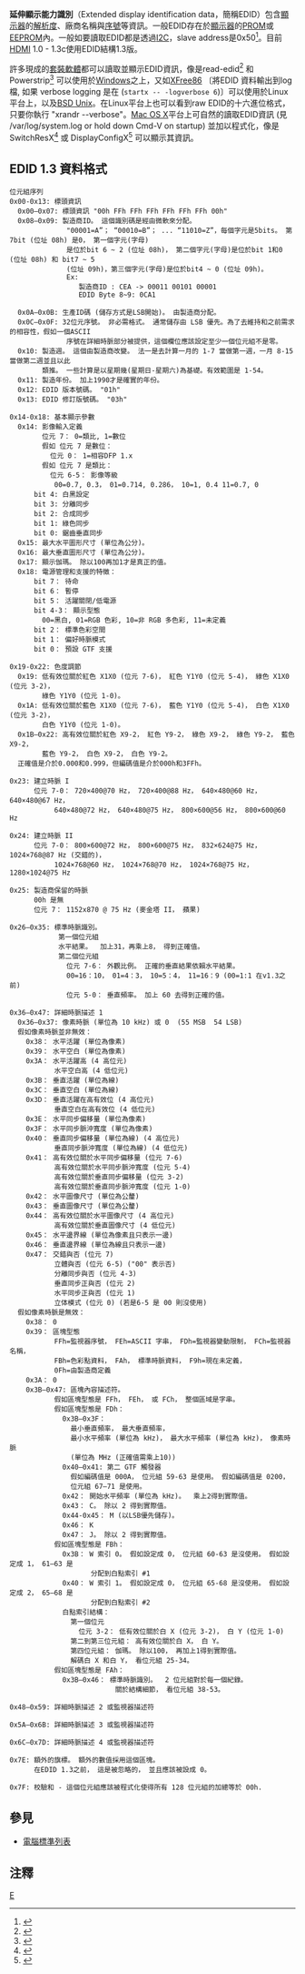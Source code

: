 {{NoteTA|G1=IT}}
'''延伸顯示能力識別'''（Extended display identification data，簡稱EDID）包含[[顯示器|顯示器]]的[[解析度|解析度]]、廠商名稱與[[序號|序號]]等資訊。一般EDID存在於[[顯示器|顯示器]]的[[PROM|PROM]]或[[EEPROM|EEPROM]]內。一般如要讀取EDID都是透過[[I2C|I2C]]，slave address是0x50<ref>{{Cite web |url=http://www.boichat.ch/nicolas/ddcci/specs.html |title=DDC/CI specifications |accessdate=2009-11-11 |archive-date=2011-02-10 |archive-url=https://web.archive.org/web/20110210134216/http://www.boichat.ch/nicolas/ddcci/specs.html |dead-url=yes }}</ref>。目前[[HDMI|HDMI]] 1.0 - 1.3c使用EDID結構1.3版。

許多現成的[[套裝軟體|套裝軟體]]都可以讀取並顯示EDID資訊，像是read-edid<ref>{{Cite web |url=http://www.polypux.org/projects/read-edid/ |title=read-edid software for Linux and Windows |accessdate=2009-11-11 |archive-date=2010-12-11 |archive-url=https://web.archive.org/web/20101211003405/http://www.polypux.org/projects/read-edid/ |dead-url=yes }}</ref> 和 Powerstrip<ref>{{Cite web |url=http://www.entechtaiwan.com/util/ps.shtm |title=Powerstrip for Windows (Shareware) |accessdate=2009-11-11 |archive-date=2011-03-08 |archive-url=https://web.archive.org/web/20110308182859/http://entechtaiwan.com/util/ps.shtm |dead-url=yes }}</ref> 可以使用於[[Windows|Windows]]之上，又如[[XFree86|XFree86]] 〔將EDID 資料輸出到log檔, 如果 verbose logging 是在 (<code>startx -- -logverbose 6</code>)〕可以使用於Linux平台上，以及[[BSD_Unix|BSD Unix]]。在Linux平台上也可以看到raw EDID的十六進位格式，只要你執行 "xrandr --verbose"。[[Mac_OS_X|Mac OS X]]平台上可自然的讀取EDID資訊 (見 /var/log/system.log or hold down Cmd-V on startup) 並加以程式化，像是 SwitchResX<ref>{{Cite web |url=http://www.madrau.com/ |title=SwitchResX for Mac OS X shows EDID and customizes display timings |accessdate=2009-11-11 |archive-date=2009-02-08 |archive-url=https://web.archive.org/web/20090208214058/http://madrau.com/ |dead-url=yes }}</ref> 或 DisplayConfigX<ref>{{Cite web |url=http://www.3dexpress.de/ |title=DisplayConfigX for Mac OS X shows EDID and customizes display timings |accessdate=2009-11-11 |archive-date=2011-07-18 |archive-url=https://web.archive.org/web/20110718193430/http://www.3dexpress.de/ |dead-url=yes }}</ref> 可以顯示其資訊。

== EDID 1.3 資料格式 ==
<pre>
位元組序列
0x00-0x13: 標頭資訊
  0x00–0x07: 標頭資訊 "00h FFh FFh FFh FFh FFh FFh 00h"
  0x08–0x09: 製造商ID。 這個識別碼是經由微軟來分配。 
              "00001=A”； “00010=B”； ... “11010=Z”，每個字元是5bits。 第7bit (位址 08h) 是0， 第一個字元(字母)
              是位於bit 6 ~ 2 (位址 08h)， 第二個字元(字母)是位於bit 1和0 (位址 08h) 和 bit7 ~ 5
              (位址 09h)，第三個字元(字母)是位於bit4 ~ 0 (位址 09h)。
              Ex:
                 製造商ID : CEA -> 00011 00101 00001
                 EDID Byte 8~9: 0CA1
        
  0x0A–0x0B: 生產ID碼 (儲存方式是LSB開始)。 由製造商分配。
  0x0C–0x0F: 32位元序號。 非必需格式。 通常儲存由 LSB 優先。為了去維持和之前需求的相容性，假如一個ASCII
              序號在詳細時脈部分被提供，這個欄位應該設定至少一個位元組不是零。
  0x10: 製造週。 這個由製造商改變。 法一是去計算一月的 1-7 當做第一週，一月 8-15 當做第二週並且以此
        類推。 一些計算是以星期幾(星期日-星期六)為基礎。有效範圍是 1-54。
  0x11: 製造年份。 加上1990才是確實的年份。
  0x12: EDID 版本號碼。 "01h"
  0x13: EDID 修訂版號碼。 "03h"

0x14-0x18: 基本顯示參數
  0x14: 影像輸入定義
        位元 7： 0=類比, 1=數位
        假如 位元 7 是數位：
          位元 0： 1=相容DFP 1.x
        假如 位元 7 是類比：
          位元 6-5： 影像等級
           00=0.7, 0.3， 01=0.714, 0.286， 10=1, 0.4 11=0.7, 0
      bit 4: 白黑設定
      bit 3: 分離同步
      bit 2: 合成同步
      bit 1: 綠色同步
      bit 0: 鋸齒垂直同步
  0x15: 最大水平圖形尺寸 (單位為公分)。
  0x16: 最大垂直圖形尺寸 (單位為公分)。
  0x17: 顯示伽瑪。 除以100再加1才是真正的值。
  0x18: 電源管理和支援的特徵：
      bit 7： 待命
      bit 6： 暫停
      bit 5： 活躍關閉/低電源
      bit 4-3： 顯示型態
        00=黑白, 01=RGB 色彩, 10=非 RGB 多色彩, 11=未定義
      bit 2： 標準色彩空間
      bit 1： 偏好時脈模式
      bit 0： 預設 GTF 支援

0x19-0x22: 色度調節
  0x19: 低有效位關於紅色 X1X0 (位元 7-6)， 紅色 Y1Y0 (位元 5-4)， 綠色 X1X0 (位元 3-2)，
        綠色 Y1Y0 (位元 1-0)。
  0x1A: 低有效位關於藍色 X1X0 (位元 7-6)， 藍色 Y1Y0 (位元 5-4)， 白色 X1X0 (位元 3-2)，
        白色 Y1Y0 (位元 1-0)。
  0x1B–0x22: 高有效位關於紅色 X9-2， 紅色 Y9-2， 綠色 X9-2， 綠色 Y9-2， 藍色 X9-2， 
        藍色 Y9-2， 白色 X9-2， 白色 Y9-2。
  正確值是介於0.000和0.999，但編碼值是介於000h和3FFh。

0x23: 建立時脈 I
      位元 7-0： 720×400@70 Hz， 720×400@88 Hz， 640×480@60 Hz， 640×480@67 Hz，
           640×480@72 Hz， 640×480@75 Hz， 800×600@56 Hz， 800×600@60 Hz

0x24: 建立時脈 II
      位元 7-0： 800×600@72 Hz， 800×600@75 Hz， 832×624@75 Hz， 1024×768@87 Hz (交錯的)，
           1024×768@60 Hz， 1024×768@70 Hz， 1024×768@75 Hz， 1280×1024@75 Hz

0x25: 製造商保留的時脈
      00h 是無
      位元 7： 1152x870 @ 75 Hz (麥金塔 II， 蘋果)

0x26–0x35: 標準時脈識別。
            第一個位元組
            水平結果。  加上31，再乘上8， 得到正確值。
            第二個位元組
              位元 7-6： 外觀比例。 正確的垂直結果依賴水平結果。
              00=16：10， 01=4：3， 10=5：4， 11=16：9 (00=1:1 在v1.3之前)
              位元 5-0： 垂直頻率。 加上 60 去得到正確的值。

0x36–0x47: 詳細時脈描述 1
  0x36–0x37: 像素時脈 (單位為 10 kHz) 或 0  (55 MSB  54 LSB)
  假如像素時脈並非無效：
    0x38： 水平活躍 (單位為像素)
    0x39： 水平空白 (單位為像素)
    0x3A： 水平活躍高 (4 高位元)
           水平空白高 (4 低位元)
    0x3B： 垂直活躍 (單位為線)
    0x3C： 垂直空白 (單位為線)
    0x3D： 垂直活躍在高有效位 (4 高位元)
           垂直空白在高有效位 (4 低位元)
    0x3E： 水平同步偏移量 (單位為像素)
    0x3F： 水平同步脈沖寬度 (單位為像素)
    0x40： 垂直同步偏移量 (單位為線) (4 高位元)
           垂直同步脈沖寬度 (單位為線) (4 低位元)
    0x41： 高有效位關於水平同步偏移量 (位元 7-6)
           高有效位關於水平同步脈沖寬度 (位元 5-4)
           高有效位關於垂直同步偏移量 (位元 3-2)
           高有效位關於垂直同步脈沖寬度 (位元 1-0)
    0x42： 水平圖像尺寸 (單位為公釐)
    0x43： 垂直圖像尺寸 (單位為公釐)
    0x44： 高有效位關於水平圖像尺寸 (4 高位元)
           高有效位關於垂直圖像尺寸 (4 低位元)
    0x45： 水平邊界線 (單位為像素且只表示一邊)
    0x46： 垂直邊界線 (單位為線且只表示一邊)
    0x47： 交錯與否 (位元 7)
           立體與否 (位元 6-5) ("00" 表示否)
           分離同步與否 (位元 4-3)
           垂直同步正與否 (位元 2)
           水平同步正與否 (位元 1)
           立体模式 (位元 0) (若是6-5 是 00 則沒使用)
  假如像素時脈是無效：
    0x38： 0
    0x39： 區塊型態
           FFh=監視器序號， FEh=ASCII 字串， FDh=監視器變動限制， FCh=監視器名稱，
           FBh=色彩點資料， FAh， 標準時脈資料， F9h=現在未定義， 
           0Fh=由製造商定義
    0x3A： 0
    0x3B–0x47: 區塊內容描述符。
           假如區塊型態是 FFh， FEh， 或 FCh， 整個區域是字串。
           假如區塊型態是 FDh：
             0x3B–0x3F：
               最小垂直頻率， 最大垂直頻率， 
               最小水平頻率 (單位為 kHz)， 最大水平頻率 (單位為 kHz)， 像素時脈 
               (單位為 MHz (正確值需乘上10))
             0x40–0x41: 第二 GTF 觸發器
               假如編碼值是 000A， 位元組 59-63 是使用。 假如編碼值是 0200， 
               位元組 67–71 是使用。
             0x42： 開始水平頻率 (單位為 kHz)。  乘上2得到實際值。
             0x43： C。 除以 2 得到實際值。
             0x44-0x45： M (以LSB優先儲存)。
             0x46： K
             0x47： J。 除以 2 得到實際值。
           假如區塊型態是 FBh：
             0x3B： W 索引 0。 假如設定成 0， 位元組 60-63 是沒使用。 假如設定成 1， 61–63 是 
                    分配到白點索引 #1
             0x40： W 索引 1。 假如設定成 0， 位元組 65-68 是沒使用。 假如設定成 2， 65–68 是 
                    分配到白點索引 #2
             白點索引結構：
               第一個位元
                 位元 3-2： 低有效位關於白 X (位元 3-2)， 白 Y (位元 1-0)
               第二到第三位元組： 高有效位關於白 X， 白 Y。
               第四位元組： 伽瑪。 除以100， 再加上1得到實際值。
               解碼白 X 和白 Y， 看位元組 25-34。
           假如區塊型態是 FAh：
             0x3B–0x46： 標準時脈識別。  2 位元組對於每一個紀錄。
                          關於結構細節， 看位元組 38-53。

0x48–0x59: 詳細時脈描述 2 或監視器描述符

0x5A–0x6B: 詳細時脈描述 3 或監視器描述符

0x6C–0x7D: 詳細時脈描述 4 或監視器描述符

0x7E: 額外的旗標。 額外的數值採用這個區塊。
      在EDID 1.3之前， 這是被忽略的， 並且應該被設成 0。

0x7F: 校驗和 - 這個位元組應該被程式化使得所有 128 位元組的加總等於 00h.
</pre>

== 參見 ==
* [[電腦標準列表|電腦標準列表]]

== 注釋 ==
{{reflist|2}}

[[Category:顯示科技|E]]